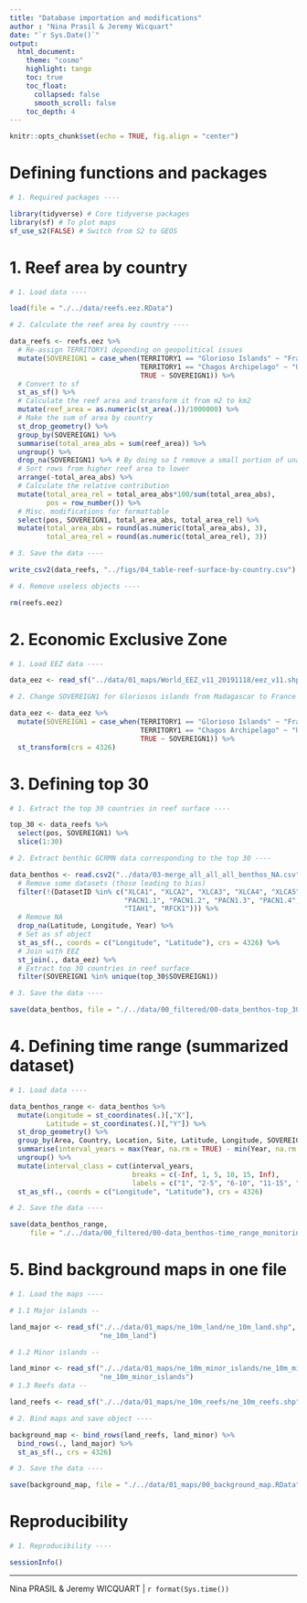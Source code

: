 ```yaml
---
title: "Database importation and modifications"
author : "Nina Prasil & Jeremy Wicquart"
date: "`r Sys.Date()`"
output: 
  html_document:
    theme: "cosmo"
    highlight: tango
    toc: true
    toc_float:
      collapsed: false
      smooth_scroll: false
    toc_depth: 4
---
```


```r

knitr::opts_chunk$set(echo = TRUE, fig.align = "center")

```

# Defining functions and packages

```r

# 1. Required packages ----

library(tidyverse) # Core tidyverse packages
library(sf) # To plot maps
sf_use_s2(FALSE) # Switch from S2 to GEOS

```

# 1. Reef area by country

```r

# 1. Load data ----

load(file = "./../data/reefs.eez.RData")

# 2. Calculate the reef area by country ----

data_reefs <- reefs.eez %>%
  # Re-assign TERRITORY1 depending on geopolitical issues
  mutate(SOVEREIGN1 = case_when(TERRITORY1 == "Glorioso Islands" ~ "France",
                                TERRITORY1 == "Chagos Archipelago" ~ "United Kingdom",
                                TRUE ~ SOVEREIGN1)) %>% 
  # Convert to sf
  st_as_sf() %>% 
  # Calculate the reef area and transform it from m2 to km2
  mutate(reef_area = as.numeric(st_area(.))/1000000) %>%
  # Make the sum of area by country
  st_drop_geometry() %>% 
  group_by(SOVEREIGN1) %>% 
  summarise(total_area_abs = sum(reef_area)) %>% 
  ungroup() %>% 
  drop_na(SOVEREIGN1) %>% # By doing so I remove a small portion of unassigned reef surface
  # Sort rows from higher reef area to lower
  arrange(-total_area_abs) %>% 
  # Calculate the relative contribution
  mutate(total_area_rel = total_area_abs*100/sum(total_area_abs),
         pos = row_number()) %>% 
  # Misc. modifications for formattable
  select(pos, SOVEREIGN1, total_area_abs, total_area_rel) %>% 
  mutate(total_area_abs = round(as.numeric(total_area_abs), 3),
         total_area_rel = round(as.numeric(total_area_rel), 3))

# 3. Save the data ----

write_csv2(data_reefs, "../figs/04_table-reef-surface-by-country.csv")

# 4. Remove useless objects ----

rm(reefs.eez)

```

# 2. Economic Exclusive Zone

```r

# 1. Load EEZ data ----

data_eez <- read_sf("../data/01_maps/World_EEZ_v11_20191118/eez_v11.shp")

# 2. Change SOVEREIGN1 for Gloriosos islands from Madagascar to France ----

data_eez <- data_eez %>% 
  mutate(SOVEREIGN1 = case_when(TERRITORY1 == "Glorioso Islands" ~ "France",
                                TERRITORY1 == "Chagos Archipelago" ~ "United Kingdom",
                                TRUE ~ SOVEREIGN1)) %>% 
  st_transform(crs = 4326)

```

# 3. Defining top 30

```r

# 1. Extract the top 30 countries in reef surface ----

top_30 <- data_reefs %>% 
  select(pos, SOVEREIGN1) %>% 
  slice(1:30)

# 2. Extract benthic GCRMN data corresponding to the top 30 ---- 

data_benthos <- read.csv2("../data/03-merge_all_all_all_benthos_NA.csv") %>% 
  # Remove some datasets (those leading to bias)
  filter(!(DatasetID %in% c("XLCA1", "XLCA2", "XLCA3", "XLCA4", "XLCA5",
                            "PACN1.1", "PACN1.2", "PACN1.3", "PACN1.4",
                            "TIAH1", "RFCK1"))) %>% 
  # Remove NA
  drop_na(Latitude, Longitude, Year) %>%
  # Set as sf object
  st_as_sf(., coords = c("Longitude", "Latitude"), crs = 4326) %>% 
  # Join with EEZ
  st_join(., data_eez) %>% 
  # Extract top 30 countries in reef surface
  filter(SOVEREIGN1 %in% unique(top_30$SOVEREIGN1))

# 3. Save the data ----

save(data_benthos, file = "./../data/00_filtered/00-data_benthos-top_30.RData")

```

# 4. Defining time range (summarized dataset)

```r

# 1. Load data ----

data_benthos_range <- data_benthos %>% 
  mutate(Longitude = st_coordinates(.)[,"X"],
         Latitude = st_coordinates(.)[,"Y"]) %>% 
  st_drop_geometry() %>% 
  group_by(Area, Country, Location, Site, Latitude, Longitude, SOVEREIGN1) %>% 
  summarise(interval_years = max(Year, na.rm = TRUE) - min(Year, na.rm = TRUE)) %>%
  ungroup() %>% 
  mutate(interval_class = cut(interval_years, 
                              breaks = c(-Inf, 1, 5, 10, 15, Inf),
                              labels = c("1", "2-5", "6-10", "11-15", ">15"))) %>% 
  st_as_sf(., coords = c("Longitude", "Latitude"), crs = 4326)

# 2. Save the data ----

save(data_benthos_range, 
     file = "./../data/00_filtered/00-data_benthos-time_range_monitoring.RData")

```

# 5. Bind background maps in one file

```r

# 1. Load the maps ----

# 1.1 Major islands --

land_major <- read_sf("./../data/01_maps/ne_10m_land/ne_10m_land.shp", 
                      "ne_10m_land")

# 1.2 Minor islands --

land_minor <- read_sf("./../data/01_maps/ne_10m_minor_islands/ne_10m_minor_islands.shp", 
                      "ne_10m_minor_islands")
# 1.3 Reefs data --

land_reefs <- read_sf("./../data/01_maps/ne_10m_reefs/ne_10m_reefs.shp", "ne_10m_reefs")

# 2. Bind maps and save object ----

background_map <- bind_rows(land_reefs, land_minor) %>% 
  bind_rows(., land_major) %>% 
  st_as_sf(., crs = 4326) 

# 3. Save the data ----

save(background_map, file = "./../data/01_maps/00_background_map.RData")

```

# Reproducibility

```r

# 1. Reproducibility ----

sessionInfo()

```

---
Nina PRASIL & Jeremy WICQUART | `r format(Sys.time())`